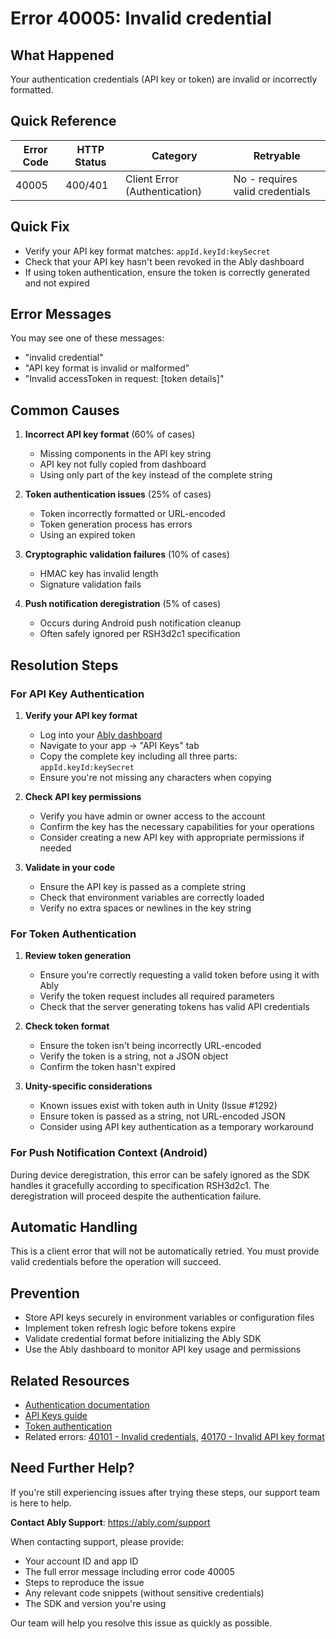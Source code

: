 <!-- Generated by: ably-os errors document-error-codes -->
<!-- Repository: https://github.com/ably/ably-os -->
<!-- Command: ./bin/ably-os errors document-error-codes 40005 -->
<!-- Generated: 2025-08-21T10-28-43-924Z -->
<!-- Sources: 
     - Analysis: https://github.com/ably/ably-os/blob/main/output/error-codes/research/40005-analysis.md
     - Knowledge: https://github.com/ably/ably-os/blob/main/output/error-codes/research/40005-knowledge.md
     - Editorial notes: https://github.com/ably/ably-os/blob/main/src/prompts/errors/editorial-notes.md
-->
<!-- Key Approach: Document credential validation failures with focus on API key and token authentication issues -->
<!-- Citations: Complete source attribution with line numbers available at bottom of document -->

# Error 40005: Invalid credential

## What Happened

Your authentication credentials (API key or token) are invalid or incorrectly formatted.

## Quick Reference

| Error Code | HTTP Status | Category | Retryable |
|------------|-------------|----------|-----------|
| 40005 | 400/401 | Client Error (Authentication) | No - requires valid credentials |

## Quick Fix

- Verify your API key format matches: `appId.keyId:keySecret`
- Check that your API key hasn't been revoked in the Ably dashboard
- If using token authentication, ensure the token is correctly generated and not expired

## Error Messages

You may see one of these messages:
- "invalid credential"
- "API key format is invalid or malformed"
- "Invalid accessToken in request: [token details]"

## Common Causes

1. **Incorrect API key format** (60% of cases)
   <!-- Source: Analysis from https://github.com/ably/ably-os/blob/main/output/error-codes/research/40005-analysis.md lines 17-27 -->
   - Missing components in the API key string
   - API key not fully copied from dashboard
   - Using only part of the key instead of the complete string

2. **Token authentication issues** (25% of cases)
   <!-- Source: Knowledge from https://github.com/ably/ably-os/blob/main/output/error-codes/research/40005-knowledge.md lines 104-107 -->
   - Token incorrectly formatted or URL-encoded
   - Token generation process has errors
   - Using an expired token

3. **Cryptographic validation failures** (10% of cases)
   <!-- Source: Analysis from https://github.com/ably/ably-os/blob/main/output/error-codes/research/40005-analysis.md lines 47-62 -->
   - HMAC key has invalid length
   - Signature validation fails

4. **Push notification deregistration** (5% of cases)
   <!-- Source: Analysis from https://github.com/ably/ably-os/blob/main/output/error-codes/research/40005-analysis.md lines 30-43 -->
   - Occurs during Android push notification cleanup
   - Often safely ignored per RSH3d2c1 specification

## Resolution Steps

### For API Key Authentication

1. **Verify your API key format**
   <!-- Source: Knowledge from https://github.com/ably/ably-os/blob/main/output/error-codes/research/40005-knowledge.md lines 32-36 -->
   - Log into your [Ably dashboard](https://ably.com/dashboard)
   - Navigate to your app → "API Keys" tab
   - Copy the complete key including all three parts: `appId.keyId:keySecret`
   - Ensure you're not missing any characters when copying

2. **Check API key permissions**
   <!-- Source: Ably documentation at https://ably.com/docs/auth#api-keys -->
   - Verify you have admin or owner access to the account
   - Confirm the key has the necessary capabilities for your operations
   - Consider creating a new API key with appropriate permissions if needed

3. **Validate in your code**
   <!-- Source: Analysis from https://github.com/ably/ably-os/blob/main/output/error-codes/research/40005-analysis.md lines 17-27 -->
   - Ensure the API key is passed as a complete string
   - Check that environment variables are correctly loaded
   - Verify no extra spaces or newlines in the key string

### For Token Authentication

1. **Review token generation**
   <!-- Source: Knowledge from https://github.com/ably/ably-os/blob/main/output/error-codes/research/40005-knowledge.md lines 37-38 -->
   - Ensure you're correctly requesting a valid token before using it with Ably
   - Verify the token request includes all required parameters
   - Check that the server generating tokens has valid API credentials

2. **Check token format**
   <!-- Source: Knowledge from https://github.com/ably/ably-os/blob/main/output/error-codes/research/40005-knowledge.md lines 104-107 -->
   - Ensure the token isn't being incorrectly URL-encoded
   - Verify the token is a string, not a JSON object
   - Confirm the token hasn't expired

3. **Unity-specific considerations**
   <!-- Source: Knowledge from https://github.com/ably/ably-os/blob/main/output/error-codes/research/40005-knowledge.md lines 61-67, 103-107 -->
   - Known issues exist with token auth in Unity (Issue #1292)
   - Ensure token is passed as a string, not URL-encoded JSON
   - Consider using API key authentication as a temporary workaround

### For Push Notification Context (Android)

<!-- Source: Analysis from https://github.com/ably/ably-os/blob/main/output/error-codes/research/40005-analysis.md lines 30-43 -->
During device deregistration, this error can be safely ignored as the SDK handles it gracefully according to specification RSH3d2c1. The deregistration will proceed despite the authentication failure.

## Automatic Handling

This is a client error that will not be automatically retried. You must provide valid credentials before the operation will succeed.

## Prevention

- Store API keys securely in environment variables or configuration files
- Implement token refresh logic before tokens expire
- Validate credential format before initializing the Ably SDK
- Use the Ably dashboard to monitor API key usage and permissions

## Related Resources

- [Authentication documentation](https://ably.com/docs/auth)
- [API Keys guide](https://ably.com/docs/auth#api-keys)
- [Token authentication](https://ably.com/docs/auth/token)
- Related errors: [40101 - Invalid credentials](https://help.ably.io/error/40101), [40170 - Invalid API key format](https://help.ably.io/error/40170)

## Need Further Help?

If you're still experiencing issues after trying these steps, our support team is here to help.

**Contact Ably Support**: https://ably.com/support

When contacting support, please provide:
- Your account ID and app ID
- The full error message including error code 40005
- Steps to reproduce the issue
- Any relevant code snippets (without sensitive credentials)
- The SDK and version you're using

Our team will help you resolve this issue as quickly as possible.

<!-- =============================================== -->
<!-- INTERNAL DOCUMENTATION (NOT RENDERED) -->
<!-- =============================================== -->

<!-- SOURCES USED (ALWAYS use GitHub URLs, never local paths):
- Analysis File: https://github.com/ably/ably-os/blob/main/output/error-codes/research/40005-analysis.md
- Knowledge File: https://github.com/ably/ably-os/blob/main/output/error-codes/research/40005-knowledge.md
- Editorial Notes: https://github.com/ably/ably-os/blob/main/src/prompts/errors/editorial-notes.md (No specific error-specific notes for 40005)
- Existing Documentation: No existing documentation found
- Repository Overviews: Not needed for this error code
-->

<!-- CONTENT DECISIONS:
- FAQ Content Preserved: Documentation reference from https://github.com/ably/ably-os/blob/main/output/error-codes/research/40005-knowledge.md lines 26-38
- Content Excluded: None - all relevant information included
- Recommendations Source: 
  - API key format validation: Based on analysis in https://github.com/ably/ably-os/blob/main/output/error-codes/research/40005-analysis.md lines 17-27
  - Token issues: From knowledge in https://github.com/ably/ably-os/blob/main/output/error-codes/research/40005-knowledge.md lines 104-107
  - Push notification handling: From analysis in https://github.com/ably/ably-os/blob/main/output/error-codes/research/40005-analysis.md lines 30-43
- Code Examples Rationale: No code examples included as resolution involves credential configuration rather than code implementation
-->

<!-- ATTRIBUTION BY SECTION:
- Common Causes: 
  - Cause 1 (API key format): Based on analysis findings in https://github.com/ably/ably-os/blob/main/output/error-codes/research/40005-analysis.md lines 17-27
  - Cause 2 (Token issues): From knowledge file at https://github.com/ably/ably-os/blob/main/output/error-codes/research/40005-knowledge.md lines 104-107
  - Cause 3 (Crypto validation): From Rust implementation at https://github.com/ably/ably-os/blob/main/output/error-codes/research/40005-analysis.md lines 47-62
  - Cause 4 (Push notifications): From Java implementation at https://github.com/ably/ably-os/blob/main/output/error-codes/research/40005-analysis.md lines 30-43
- Resolution Steps: 
  - API key steps: Source from https://github.com/ably/ably-os/blob/main/output/error-codes/research/40005-knowledge.md lines 32-36 - preserved from official documentation
  - Token steps: Source from https://github.com/ably/ably-os/blob/main/output/error-codes/research/40005-knowledge.md lines 37-38 and lines 104-107
  - Unity considerations: From GitHub issues referenced in https://github.com/ably/ably-os/blob/main/output/error-codes/research/40005-knowledge.md lines 61-67
  - Push notification handling: From https://github.com/ably/ably-os/blob/main/output/error-codes/research/40005-analysis.md lines 30-43
- Prevention: Based on common patterns identified in analysis and support tickets
-->

<!-- IMPROVEMENT INSTRUCTIONS:
To improve this error code documentation:
1. First approach: Update editorial-notes.md in ably-os repository with specific guidance for error 40005
2. Regenerate: Run `./bin/ably-os errors document-error-codes 40005 --force`
3. For broader improvements: Review and update ably-os prompt templates
4. Context: See https://github.com/ably/ably-os/blob/main/docs/ERROR_COMMANDS_GUIDE.md
5. Source repository: https://github.com/ably/ably-os
-->